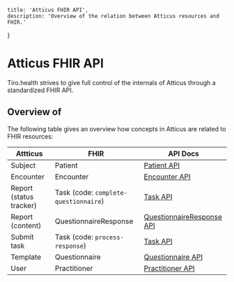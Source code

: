     title: 'Atticus FHIR API',
    description: 'Overview of the relation between Atticus resources and FHIR.'
}

# Atticus FHIR API

Tiro.health strives to give full control of the internals of Atticus through a standardized FHIR API.

## Overview of
The following table gives an overview how concepts in Atticus are related to FHIR resources:

| Attticus   |    FHIR   | API Docs |
| ---------- | ----------|------|
| Subject    | Patient   | [Patient API](./fhir/Patient) |
| Encounter  | Encounter | [Encounter API](./fhir/Encounter) |
| Report (status tracker)  | Task (code: `complete-questionnaire`)| [Task API](./fhir/Task) |
| Report (content)  | QuestionnaireResponse| [QuestionnaireResponse API](./fhir/QuestionnaireResponse) |
| Submit task | Task (code: `process-response`)| [Task API](./fhir/Task) |
| Template  | Questionnaire | [Questionnaire API](./fhir/Questionnaire) |
| User  | Practitioner | [Practitioner API](./fhir/Practitioner) |
